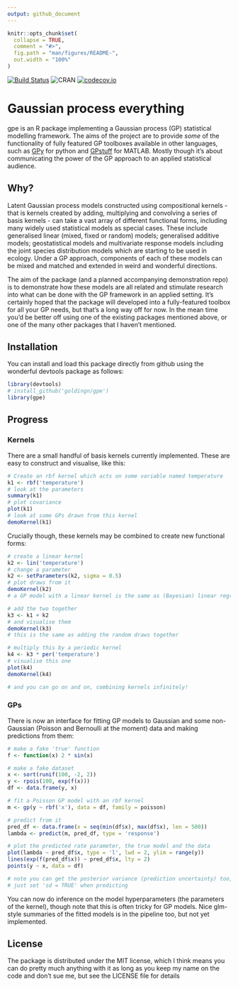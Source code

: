```yaml
---
output: github_document
---
```


<!-- README.md is generated from README.Rmd. Please edit that file -->

```r
knitr::opts_chunk$set(
  collapse = TRUE,
  comment = "#>",
  fig.path = "man/figures/README-",
  out.width = "100%"
)
```

[![Build Status](https://travis-ci.org/goldingn/gpe.svg?branch=master)](https://travis-ci.org/goldingn/gpe)
![CRAN](http://www.r-pkg.org/badges/version/gpe)
[![codecov.io](https://codecov.io/github/goldingn/gpe/coverage.svg?branch=master)](https://codecov.io/github/goldingn/gpe?branch=master)

# Gaussian process everything

gpe is an R package implementing a Gaussian process (GP) statistical modelling framework. The aims of the project are to provide *some* of the functionality of fully featured GP toolboxes available in other languages, such as [GPy](https://github.com/SheffieldML/GPy) for python and [GPstuff](http://becs.aalto.fi/en/research/bayes/gpstuff/) for MATLAB. Mostly though it's about communicating the power of the GP approach to an applied statistical audience.

## Why?

Latent Gaussian process models constructed using compositional kernels - that is kernels created by adding, multiplying and convolving a series of basis kernels - can take a vast array of different functional forms, including many widely used statistical models as special cases. These include generalised linear (mixed, fixed or random) models; generalised additive models; geostatistical models and multivariate response models including the joint species distribution models which are starting to be used in ecology. Under a GP approach, components of each of these models can be mixed and matched and extended in weird and wonderful directions.

The aim of the package (and a planned accompanying demonstration repo) is to demonstrate how these models are all related and stimulate research into what can be done with the GP framework in an applied setting. It's certainly hoped that the package will developed into a fully-featured toolbox for all your GP needs, but that's a long way off for now. In the mean time you'd be better off using one of the existing packages mentioned above, or one of the many other packages that I haven't mentioned.

## Installation

You can install and load this package directly from github using the wonderful devtools package as follows:

```r
library(devtools)
# install_github('goldingn/gpe')
library(gpe)
```

## Progress

### Kernels

There are a small handful of basis kernels currently implemented. These are easy to construct and visualise, like this:

```r
# Create an rbf kernel which acts on some variable named temperature
k1 <- rbf('temperature')
# look at the parameters
summary(k1)
# plot covariance
plot(k1)
# look at some GPs drawn from this kernel
demoKernel(k1)
```

Crucially though, these kernels may be combined to create new functional forms:

```r
# create a linear kernel
k2 <- lin('temperature')
# change a parameter
k2 <- setParameters(k2, sigma = 0.5)
# plot draws from it
demoKernel(k2)
# a GP model with a linear kernel is the same as (Bayesian) linear regression

# add the two together
k3 <- k1 + k2
# and visualise them
demoKernel(k3)
# this is the same as adding the random draws together

# multiply this by a periodic kernel
k4 <- k3 * per('temperature')
# visualise this one
plot(k4)
demoKernel(k4)

# and you can go on and on, combining kernels infinitely!
```

### GPs

There is now an interface for fitting GP models to Gaussian and some non-Gaussian (Poisson and Bernoulli at the moment) data and making predictions from them:

```r
# make a fake 'true' function
f <- function(x) 2 * sin(x)

# make a fake dataset
x <- sort(runif(100, -2, 2))
y <- rpois(100, exp(f(x)))
df <- data.frame(y, x)

# fit a Poisson GP model with an rbf kernel
m <- gp(y ~ rbf('x'), data = df, family = poisson)

# predict from it
pred_df <- data.frame(x = seq(min(df$x), max(df$x), len = 500))
lambda <- predict(m, pred_df, type = 'response')

# plot the predicted rate parameter, the true model and the data
plot(lambda ~ pred_df$x, type = 'l', lwd = 2, ylim = range(y))
lines(exp(f(pred_df$x)) ~ pred_df$x, lty = 2)
points(y ~ x, data = df)

# note you can get the posterior variance (prediction uncertainty) too,
# just set 'sd = TRUE' when predicting
```

You can now do inference on the model hyperparameters (the parameters of the kernel), though note that this is often tricky for GP models. Nice glm-style summaries of the fitted models is in the pipeline too, but not yet implemented.

## License

The package is distributed under the MIT license, which I think means you can do pretty much anything with it as long as you keep my name on the code and don't sue me, but see the LICENSE file for details
